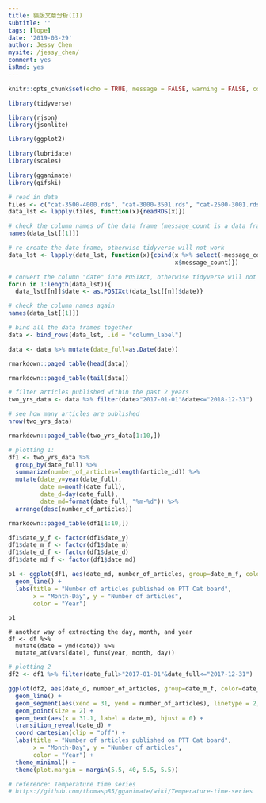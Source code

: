 ```yaml
---
title: 貓版文章分析(II)
subtitle: ''
tags: [lope]
date: '2019-03-29'
author: Jessy Chen
mysite: /jessy_chen/
comment: yes
isRmd: yes
---
```


```r
knitr::opts_chunk$set(echo = TRUE, message = FALSE, warning = FALSE, comment = "#>")
```


```r
library(tidyverse)

library(rjson)
library(jsonlite)

library(ggplot2)

library(lubridate)
library(scales)

library(gganimate)
library(gifski)
```

```r
# read in data
files <- c("cat-3500-4000.rds", "cat-3000-3501.rds", "cat-2500-3001.rds", "cat-2000-2501.rds")
data_lst <- lapply(files, function(x){readRDS(x)})

# check the column names of the data frame (message_count is a data frame)
names(data_lst[[1]])

# re-create the date frame, otherwise tidyverse will not work
data_lst <- lapply(data_lst, function(x){cbind(x %>% select(-message_count),
                                               x$message_count)})

# convert the column "date" into POSIXct, otherwise tidyverse will not work
for(n in 1:length(data_lst)){
  data_lst[[n]]$date <- as.POSIXct(data_lst[[n]]$date)}

# check the column names again
names(data_lst[[1]])

# bind all the data frames together
data <- bind_rows(data_lst, .id = "column_label")

data <- data %>% mutate(date_full=as.Date(date))
```

```r
rmarkdown::paged_table(head(data))
```

```r
rmarkdown::paged_table(tail(data))
```

```r
# filter articles published within the past 2 years
two_yrs_data <- data %>% filter(date>"2017-01-01"&date<="2018-12-31")

# see how many articles are published
nrow(two_yrs_data)

rmarkdown::paged_table(two_yrs_data[1:10,])
```

```r
# plotting 1: 
df1 <- two_yrs_data %>%
  group_by(date_full) %>%
  summarize(number_of_articles=length(article_id)) %>%
  mutate(date_y=year(date_full),
         date_m=month(date_full),
         date_d=day(date_full),
         date_md=format(date_full, "%m-%d")) %>%
  arrange(desc(number_of_articles))

rmarkdown::paged_table(df1[1:10,])

df1$date_y_f <- factor(df1$date_y)
df1$date_m_f <- factor(df1$date_m)
df1$date_d_f <- factor(df1$date_d)
df1$date_md_f <- factor(df1$date_md)

p1 <- ggplot(df1, aes(date_md, number_of_articles, group=date_m_f, color=date_y_f)) +
  geom_line() +
  labs(title = "Number of articles published on PTT Cat board",
       x = "Month-Day", y = "Number of articles",
       color = "Year")

p1
```


```
# another way of extracting the day, month, and year
df <- df %>% 
  mutate(date = ymd(date)) %>% 
  mutate_at(vars(date), funs(year, month, day))
```

```r
# plotting 2
df2 <- df1 %>% filter(date_full>"2017-01-01"&date_full<="2017-12-31")

ggplot(df2, aes(date_d, number_of_articles, group=date_m_f, color=date_m_f)) + 
  geom_line() + 
  geom_segment(aes(xend = 31, yend = number_of_articles), linetype = 2, colour = 'grey') + 
  geom_point(size = 2) + 
  geom_text(aes(x = 31.1, label = date_m), hjust = 0) + 
  transition_reveal(date_d) + 
  coord_cartesian(clip = "off") + 
  labs(title = "Number of articles published on PTT Cat board",
       x = "Month-Day", y = "Number of articles",
       color = "Year") +
  theme_minimal() + 
  theme(plot.margin = margin(5.5, 40, 5.5, 5.5))

# reference: Temperature time series
# https://github.com/thomasp85/gganimate/wiki/Temperature-time-series
```
